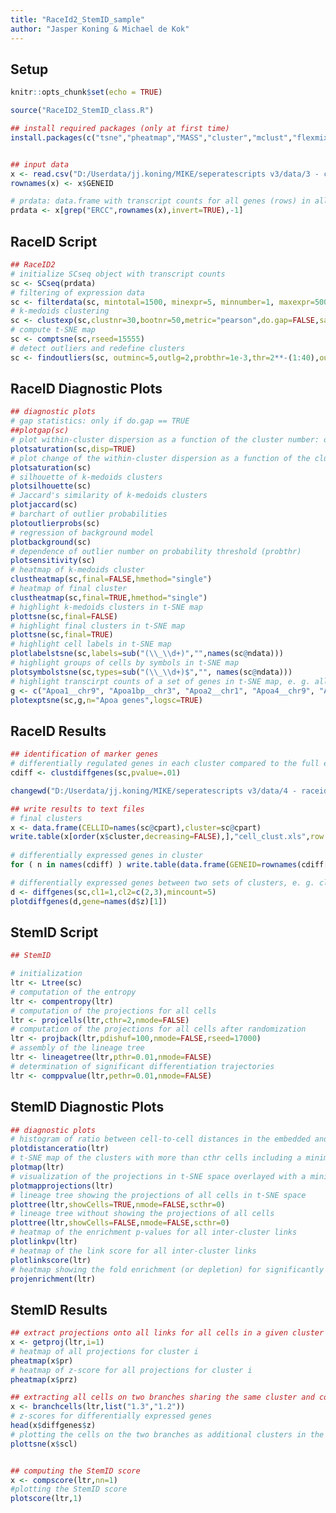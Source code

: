 ```yaml
---
title: "RaceId2_StemID_sample"
author: "Jasper Koning & Michael de Kok"
---
```


## Setup

```r

knitr::opts_chunk$set(echo = TRUE)

source("RaceID2_StemID_class.R")

## install required packages (only at first time)
install.packages(c("tsne","pheatmap","MASS","cluster","mclust","flexmix","lattice","fpc","RColorBrewer","permute","amap","locfit","vegan"), repos = "http://cran.us.r-project.org")


## input data
x <- read.csv("D:/Userdata/jj.koning/MIKE/seperatescripts v3/data/3 - combinedcounts/normalized_counts.csv",sep=",",header=TRUE)
rownames(x) <- x$GENEID

# prdata: data.frame with transcript counts for all genes (rows) in all cells (columns); with rownames == gene ids; remove ERCC spike-ins 
prdata <- x[grep("ERCC",rownames(x),invert=TRUE),-1]

```

## RaceID Script

```r

## RaceID2
# initialize SCseq object with transcript counts
sc <- SCseq(prdata)
# filtering of expression data
sc <- filterdata(sc, mintotal=1500, minexpr=5, minnumber=1, maxexpr=500, downsample=FALSE, dsn=1, rseed=17000)
# k-medoids clustering
sc <- clustexp(sc,clustnr=30,bootnr=50,metric="pearson",do.gap=FALSE,sat=TRUE,SE.method="Tibs2001SEmax",SE.factor=.25,B.gap=50,cln=0,rseed=17000,FUNcluster="kmedoids")
# compute t-SNE map
sc <- comptsne(sc,rseed=15555)
# detect outliers and redefine clusters
sc <- findoutliers(sc, outminc=5,outlg=2,probthr=1e-3,thr=2**-(1:40),outdistquant=.95)

```

## RaceID Diagnostic Plots

```r
## diagnostic plots
# gap statistics: only if do.gap == TRUE
##plotgap(sc)
# plot within-cluster dispersion as a function of the cluster number: only if sat == TRUE
plotsaturation(sc,disp=TRUE)
# plot change of the within-cluster dispersion as a function of the cluster number: only if sat == TRUE
plotsaturation(sc)
# silhouette of k-medoids clusters
plotsilhouette(sc)
# Jaccard's similarity of k-medoids clusters
plotjaccard(sc)
# barchart of outlier probabilities
plotoutlierprobs(sc)
# regression of background model
plotbackground(sc)
# dependence of outlier number on probability threshold (probthr)
plotsensitivity(sc)
# heatmap of k-medoids cluster
clustheatmap(sc,final=FALSE,hmethod="single")
# heatmap of final cluster
clustheatmap(sc,final=TRUE,hmethod="single")
# highlight k-medoids clusters in t-SNE map
plottsne(sc,final=FALSE)
# highlight final clusters in t-SNE map
plottsne(sc,final=TRUE)
# highlight cell labels in t-SNE map
plotlabelstsne(sc,labels=sub("(\\_\\d+)","",names(sc@ndata)))
# highlight groups of cells by symbols in t-SNE map
plotsymbolstsne(sc,types=sub("(\\_\\d+)$","", names(sc@ndata)))
# highlight transcirpt counts of a set of genes in t-SNE map, e. g. all Apoa genes
g <- c("Apoa1__chr9", "Apoa1bp__chr3", "Apoa2__chr1", "Apoa4__chr9", "Apoa5__chr9")
plotexptsne(sc,g,n="Apoa genes",logsc=TRUE)
```

## RaceID Results

```r

## identification of marker genes
# differentially regulated genes in each cluster compared to the full ensemble
cdiff <- clustdiffgenes(sc,pvalue=.01)

changewd("D:/Userdata/jj.koning/MIKE/seperatescripts v3/data/4 - raceidstemid/All")

## write results to text files
# final clusters 
x <- data.frame(CELLID=names(sc@cpart),cluster=sc@cpart)
write.table(x[order(x$cluster,decreasing=FALSE),],"cell_clust.xls",row.names=FALSE,col.names=TRUE,sep="\t",quote=FALSE)
  
# differentially expressed genes in cluster
for ( n in names(cdiff) ) write.table(data.frame(GENEID=rownames(cdiff[[n]]),cdiff[[n]]),paste(paste("cell_clust_diff_genes",sub("\\.","\\_",n),sep="_"),".xls",sep=""),row.names=FALSE,col.names=TRUE,sep="\t",quote=FALSE)

# differentially expressed genes between two sets of clusters, e. g. cluster 1 and clusters 2,3
d <- diffgenes(sc,cl1=1,cl2=c(2,3),mincount=5)
plotdiffgenes(d,gene=names(d$z)[1])

```

## StemID Script

```r
## StemID

# initialization
ltr <- Ltree(sc)
# computation of the entropy
ltr <- compentropy(ltr)
# computation of the projections for all cells
ltr <- projcells(ltr,cthr=2,nmode=FALSE)
# computation of the projections for all cells after randomization
ltr <- projback(ltr,pdishuf=100,nmode=FALSE,rseed=17000)                  # NOTE: TEMPORARILY CHANGED THIS TO 100 FOR TESTING PURPOSES, TAKES 10min, WAS 2000!
# assembly of the lineage tree
ltr <- lineagetree(ltr,pthr=0.01,nmode=FALSE)
# determination of significant differentiation trajectories
ltr <- comppvalue(ltr,pethr=0.01,nmode=FALSE)
```

## StemID Diagnostic Plots

```r
## diagnostic plots
# histogram of ratio between cell-to-cell distances in the embedded and the input space
plotdistanceratio(ltr)
# t-SNE map of the clusters with more than cthr cells including a minimum spanning tree for the cluster medoids
plotmap(ltr)
# visualization of the projections in t-SNE space overlayed with a minimum spanning tree connecting the cluster medoids
plotmapprojections(ltr)
# lineage tree showing the projections of all cells in t-SNE space
plottree(ltr,showCells=TRUE,nmode=FALSE,scthr=0)
# lineage tree without showing the projections of all cells
plottree(ltr,showCells=FALSE,nmode=FALSE,scthr=0)
# heatmap of the enrichment p-values for all inter-cluster links
plotlinkpv(ltr)
# heatmap of the link score for all inter-cluster links
plotlinkscore(ltr)
# heatmap showing the fold enrichment (or depletion) for significantly enriched or depleted links
projenrichment(ltr)
```

## StemID Results

```r
## extract projections onto all links for all cells in a given cluster i
x <- getproj(ltr,i=1)
# heatmap of all projections for cluster i
pheatmap(x$pr)
# heatmap of z-score for all projections for cluster i
pheatmap(x$prz)

## extracting all cells on two branches sharing the same cluster and computing differentially expressed genes between these two branches
x <- branchcells(ltr,list("1.3","1.2"))
# z-scores for differentially expressed genes
head(x$diffgenes$z)
# plotting the cells on the two branches as additional clusters in the t-SNE map
plottsne(x$scl)


## computing the StemID score
x <- compscore(ltr,nn=1)
#plotting the StemID score
plotscore(ltr,1)

```

